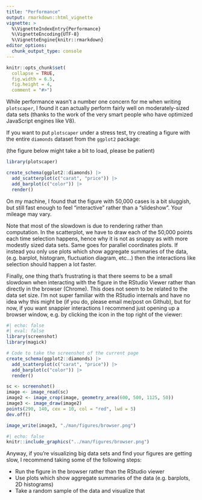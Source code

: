 ```yaml
---
title: "Performance"
output: rmarkdown::html_vignette
vignette: >
  %\VignetteIndexEntry{Performance}
  %\VignetteEncoding{UTF-8}
  %\VignetteEngine{knitr::rmarkdown}
editor_options: 
  chunk_output_type: console
---
```


```r
knitr::opts_chunk$set(
  collapse = TRUE,
  fig.width = 6.5,
  fig.height = 4,
  comment = "#>")
```

While performance wasn't a number one concern for me when writing `plotscaper`, I found it can actually perform fairly well on moderately-sized data sets (thanks to the work of the very smart people who have optimized JavaScript engines like V8). 

If you want to put `plotscaper` under a stress test, try creating a figure with the entire `diamonds` dataset from the `ggplot2` package:

(the figure below might take a bit to load, please be patient)

```r
library(plotscaper)

create_schema(ggplot2::diamonds) |>
  add_scatterplot(c("carat", "price")) |>
  add_barplot(c("color")) |>
  render()
```

On my machine, I found that the figure with 50,000 cases is a bit sluggish, but still fast enough to feel "interactive" rather than a "slideshow". Your mileage may vary.

Note that most of the slowdown is due to rendering rather than computation. In the scatterplot, we have to draw each of the 50,000 points each time selection happens, hence why it is not as snappy as with more modestly sized data sets. Same goes for parallel coordinates plots. If instead you only use plots which show aggregate summaries of the data, (e.g. barplot, histogram, fluctuation diagram, etc...) then the interactions like selection should happen a lot faster.

Finally, one thing that's frustrating is that there seems to be a small slowdown when interacting with the figure in the RStudio Viewer rather than directly in the browser (Chrome). This does not seem to be related to the data set size. I'm not super familiar with the RStudio internals and have no idea why this might be (if you do, please email me/post on Github), but for now, if you want snappier interactions I recommend just opening up a browser window, e.g. by clicking the icon in the top right of the viewer:

```r
#| echo: false
#| eval: false
library(screenshot)
library(magick)

# Code to take the screenshot of the current page
create_schema(ggplot2::diamonds) |>
  add_scatterplot(c("carat", "price")) |>
  add_barplot(c("color")) |>
  render()

sc <- screenshot()
image <- image_read(sc)
image2 <- image_crop(image, geometry_area(600, 500, 1125, 50))
image3 <- image_draw(image2)
points(290, 140, cex = 10, col = "red", lwd = 5)
dev.off()

image_write(image3, "./man/figures/browser.png")
```

```r
#| echo: false
knitr::include_graphics("../man/figures/browser.png")
```

Anyway, if you're visualizing big data sets and find your figures are getting slow, I recommend taking some of the following steps:

- Run the figure in the browser rather than the RStudio viewer
- Use plots which show aggregate summaries of the data (e.g. barplots, 2D histograms)
- Take a random sample of the data and visualize that
